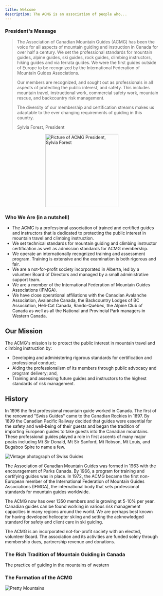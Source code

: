```yaml
---
title: Welcome
description: The ACMG is an association of people who...
---
```


### President's Message

>The Association of Canadian Mountain Guides (ACMG) has been the voice for all aspects of mountain guiding and instruction in Canada for over half a century. We set the professional standards for mountain guides, alpine guides, ski guides, rock guides, climbing instructors, hiking guides and via ferrata guides. We were the first guides outside of Europe to be recognized by the International Federation of Mountain Guides Associations.
>
>Our members are recognized, and sought out as professionals in all aspects of protecting the public interest, and safety. This includes mountain travel, instructional work, commercial safety work, mountain rescue, and backcountry risk management.
>
>The diversity of our membership and certification streams makes us adaptable to the ever changing requirements of guiding in this country.
>
>Sylvia Forest, President


<Image src={sylviaforest}
        alt="Picture of ACMG President, Sylvia Forest" 
        width="240" 
        style="display: block; margin: 0 auto" />

### Who We Are (in a nutshell)

* The ACMG is a professional association of trained and certified guides and instructors that is dedicated to protecting the public interest in mountain travel and climbing instruction.
* We set technical standards for mountain guiding and climbing instructor certification as well as admission standards for ACMG membership.
* We operate an internationally recognized training and assessment program. Training is extensive and the examination is both rigorous and fair.
* We are a not-for-profit society incorporated in Alberta, led by a volunteer Board of Directors and managed by a small administrative support team.
* We are a member of the International Federation of Mountain Guides Associations (IFMGA).
* We have close operational affiliations with the Canadian Avalanche Association, Avalanche Canada, the Backcountry Lodges of BC Association, Heli-Cat Canada, Rando-Québec, the Alpine Club of Canada as well as all the National and Provincial Park managers in Western Canada.

## Our Mission

The ACMG's mission is to protect the public interest in mountain travel and climbing instruction by:

* Developing and administering rigorous standards for certification and professional conduct;
* Aiding the professionalism of its members through public advocacy and program delivery; and,
* Training and assessing future guides and instructors to the highest standards of risk management. 

## History

In 1896 the first professional mountain guide worked in Canada. The first of the renowned "Swiss Guides" came to the Canadian Rockies in 1897. By 1899 the Canadian Pacific Railway decided that guides were essential for the safety and well-being of their guests and began the tradition of importing European guides to take guests into the Canadian mountains. These professional guides played a role in first ascents of many major peaks including Mt Sir Donald, Mt Sir Sanford, Mt Robson, Mt Louis, and Bugaboo Spire to name a few.

<Image src={feuz}
        alt="Vintage photograph of Swiss Guides" 
        style="display: block; margin: 0 auto" />

The Association of Canadian Mountain Guides was formed in 1963 with the encouragement of Parks Canada. By 1966, a program for training and certifying guides was in place. In 1972, the ACMG became the first non-European member of the International Federation of Mountain Guides Associations (IFMGA), the international body that sets professional standards for mountain guides worldwide.

The ACMG now has over 1350 members and is growing at 5-10% per year. Canadian guides can be found working in various risk management capacities in many regions around the world. We are perhaps best known for having developed helicopter skiing and setting the acknowledged standard for safety and client care in ski guiding.

The ACMG is an incorporated not-for-profit society with an elected, volunteer Board. The association and its activities are funded solely through membership dues, partnership revenue and donations.

### The Rich Tradition of Mountain Guiding in Canada

The practice of guiding in the mountains of western 


### The Formation of the ACMG



![Pretty Mountains](https://www.wildnatureimages.com/images/640/070620-014-The-Tetons.jpg)

